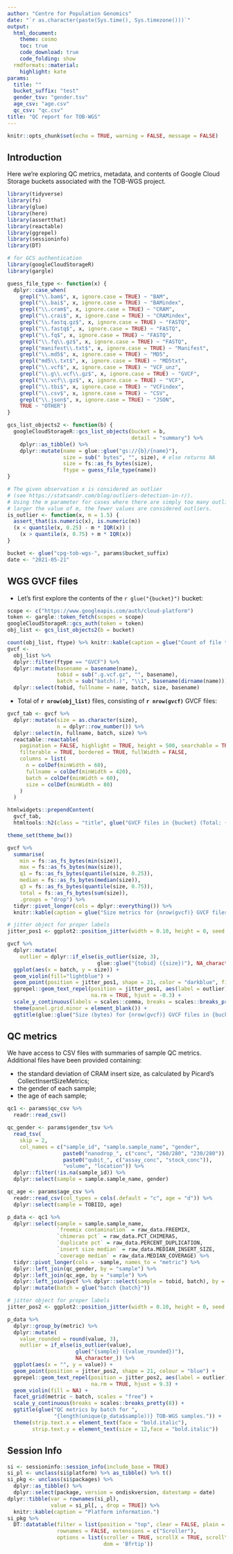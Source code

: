 ```yaml
---
author: "Centre for Population Genomics"
date: "`r as.character(paste(Sys.time(), Sys.timezone()))`"
output:
  html_document:
    theme: cosmo
    toc: true
    code_download: true
    code_folding: show
  rmdformats::material:
    highlight: kate
params:
  title: ""
  bucket_suffix: "test"
  gender_tsv: "gender.tsv"
  age_csv: "age.csv"
  qc_csv: "qc.csv"
title: "QC report for TOB-WGS"
---
```


```r
knitr::opts_chunk$set(echo = TRUE, warning = FALSE, message = FALSE)
```

## Introduction

Here we're exploring QC metrics, metadata, and contents of Google Cloud Storage
buckets associated with the TOB-WGS project.

```r
library(tidyverse)
library(fs)
library(glue)
library(here)
library(assertthat)
library(reactable)
library(ggrepel)
library(sessioninfo)
library(DT)

# for GCS authentication
library(googleCloudStorageR)
library(gargle)
```

```r
guess_file_type <- function(x) {
  dplyr::case_when(
    grepl("\\.bam$", x, ignore.case = TRUE) ~ "BAM",
    grepl("\\.bai$", x, ignore.case = TRUE) ~ "BAMindex",
    grepl("\\.cram$", x, ignore.case = TRUE) ~ "CRAM",
    grepl("\\.crai$", x, ignore.case = TRUE) ~ "CRAMindex",
    grepl("\\.fastq.gz$", x, ignore.case = TRUE) ~ "FASTQ",
    grepl("\\.fastq$", x, ignore.case = TRUE) ~ "FASTQ",
    grepl("\\.fq$", x, ignore.case = TRUE) ~ "FASTQ",
    grepl("\\.fq\\.gz$", x, ignore.case = TRUE) ~ "FASTQ",
    grepl("manifest\\.txt$", x, ignore.case = TRUE) ~ "Manifest",
    grepl("\\.md5$", x, ignore.case = TRUE) ~ "MD5",
    grepl("md5\\.txt$", x, ignore.case = TRUE) ~ "MD5txt",
    grepl("\\.vcf$", x, ignore.case = TRUE) ~ "VCF_unz",
    grepl("\\.g\\.vcf\\.gz$", x, ignore.case = TRUE) ~ "GVCF",
    grepl("\\.vcf\\.gz$", x, ignore.case = TRUE) ~ "VCF",
    grepl("\\.tbi$", x, ignore.case = TRUE) ~ "VCFindex",
    grepl("\\.csv$", x, ignore.case = TRUE) ~ "CSV",
    grepl("\\.json$", x, ignore.case = TRUE) ~ "JSON",
    TRUE ~ "OTHER")
}

gcs_list_objects2 <- function(b) {
  googleCloudStorageR::gcs_list_objects(bucket = b,
                                        detail = "summary") %>%
    dplyr::as_tibble() %>%
    dplyr::mutate(name = glue::glue("gs://{b}/{name}"),
                  size = sub(" bytes", "", size), # else returns NA
                  size = fs::as_fs_bytes(size),
                  ftype = guess_file_type(name))
}

# The given observation x is considered an outlier
# (see https://statsandr.com/blog/outliers-detection-in-r/).
# Using the m parameter for cases where there are simply too many outliers; the
# larger the value of m, the fewer values are considered outliers.
is_outlier <- function(x, m = 1.5) {
  assert_that(is.numeric(x), is.numeric(m))
  (x < quantile(x, 0.25) - m * IQR(x)) |
    (x > quantile(x, 0.75) + m * IQR(x))
}
```


```r
bucket <- glue("cpg-tob-wgs-", params$bucket_suffix)
date <- "2021-05-21"
```

## WGS GVCF files

- Let's first explore the contents of the
  `r glue("{bucket}")` bucket:

```r
scope <- c("https://www.googleapis.com/auth/cloud-platform")
token <- gargle::token_fetch(scopes = scope)
googleCloudStorageR::gcs_auth(token = token)
obj_list <- gcs_list_objects2(b = bucket)
```

```r
count(obj_list, ftype) %>% knitr::kable(caption = glue("Count of file types in {bucket}."))
gvcf <-
  obj_list %>%
  dplyr::filter(ftype == "GVCF") %>%
  dplyr::mutate(basename = basename(name),
                tobid = sub(".g.vcf.gz", "", basename),
                batch = sub("batch(.)", "\\1", basename(dirname(name)))) %>%
  dplyr::select(tobid, fullname = name, batch, size, basename)
```

- Total of **`r nrow(obj_list)`** files, consisting of **`r nrow(gvcf)`**
  GVCF files:

```r
gvcf_tab <- gvcf %>%
  dplyr::mutate(size = as.character(size),
                n = dplyr::row_number()) %>%
  dplyr::select(n, fullname, batch, size) %>%
  reactable::reactable(
    pagination = FALSE, highlight = TRUE, height = 500, searchable = TRUE,
    filterable = TRUE, bordered = TRUE, fullWidth = FALSE,
    columns = list(
      n = colDef(minWidth = 60),
      fullname = colDef(minWidth = 420),
      batch = colDef(minWidth = 60),
      size = colDef(minWidth = 80)
    )
  )

htmlwidgets::prependContent(
  gvcf_tab,
  htmltools::h2(class = "title", glue("GVCF files in {bucket} (Total: {nrow(gvcf)})")))
```

```r
theme_set(theme_bw())

gvcf %>%
  summarise(
    min = fs::as_fs_bytes(min(size)),
    max = fs::as_fs_bytes(max(size)),
    q1 = fs::as_fs_bytes(quantile(size, 0.25)),
    median = fs::as_fs_bytes(median(size)),
    q3 = fs::as_fs_bytes(quantile(size, 0.75)),
    total = fs::as_fs_bytes(sum(size)),
    .groups = "drop") %>%
  tidyr::pivot_longer(cols = dplyr::everything()) %>%
  knitr::kable(caption = glue("Size metrics for {nrow(gvcf)} GVCF files in {bucket}."))

# jitter object for proper labels
jitter_pos1 <- ggplot2::position_jitter(width = 0.10, height = 0, seed = 321)

gvcf %>%
  dplyr::mutate(
    outlier = dplyr::if_else(is_outlier(size, 3),
                             glue::glue("{tobid} ({size})"), NA_character_)) %>%
  ggplot(aes(x = batch, y = size)) +
  geom_violin(fill="lightblue") +
  geom_point(position = jitter_pos1, shape = 21, color = "darkblue", fill = "red") +
  ggrepel::geom_text_repel(position = jitter_pos1, aes(label = outlier),
                           na.rm = TRUE, hjust = -0.3) +
  scale_y_continuous(labels = scales::comma, breaks = scales::breaks_pretty(10)) +
  theme(panel.grid.minor = element_blank()) +
  ggtitle(glue::glue("Size (bytes) for {nrow(gvcf)} GVCF files in {bucket}."))
```

## QC metrics

We have access to CSV files with summaries of sample QC metrics. Additional
files have been provided containing:

- the standard deviation of CRAM insert size, as calculated by Picard's
  CollectInsertSizeMetrics;
- the gender of each sample;
- the age of each sample;

```r
qc1 <- params$qc_csv %>% 
  readr::read_csv()

qc_gender <- params$gender_tsv %>% 
  read_tsv(
    skip = 2,
    col_names = c("sample_id", "sample.sample_name", "gender",
                  paste0("nanodrop_", c("conc", "260/280", "230/280")),
                  paste0("qubit_", c("assay_conc", "stock_conc")),
                  "volume", "location")) %>%
  dplyr::filter(!is.na(sample_id)) %>%
  dplyr::select(sample = sample.sample_name, gender)

qc_age <- params$age_csv %>%
  readr::read_csv(col_types = cols(.default = "c", age = "d")) %>%
  dplyr::select(sample = TOBIID, age)

p_data <- qc1 %>%
  dplyr::select(sample = sample.sample_name,
                `freemix contamination` = raw_data.FREEMIX,
                `chimeras pct` = raw_data.PCT_CHIMERAS,
                `duplicate pct` = raw_data.PERCENT_DUPLICATION,
                `insert size median` = raw_data.MEDIAN_INSERT_SIZE,
                `coverage median` = raw_data.MEDIAN_COVERAGE) %>%
  tidyr::pivot_longer(cols = -sample, names_to = "metric") %>%
  dplyr::left_join(qc_gender, by = "sample") %>%
  dplyr::left_join(qc_age, by = "sample") %>%
  dplyr::left_join(gvcf %>% dplyr::select(sample = tobid, batch), by = "sample") %>%
  dplyr::mutate(batch = glue("batch {batch}"))
```

```r
# jitter object for proper labels
jitter_pos2 <- ggplot2::position_jitter(width = 0.10, height = 0, seed = 321)

p_data %>%
  dplyr::group_by(metric) %>%
  dplyr::mutate(
    value_rounded = round(value, 3),
    outlier = if_else(is_outlier(value),
                      glue("{sample} ({value_rounded})"),
                      NA_character_)) %>%
  ggplot(aes(x = "", y = value)) +
  geom_point(position = jitter_pos2, shape = 21, colour = "blue") +
  ggrepel::geom_text_repel(position = jitter_pos2, aes(label = outlier),
                           na.rm = TRUE, hjust = 9.3) +
  geom_violin(fill = NA) +
  facet_grid(metric ~ batch, scales = "free") +
  scale_y_continuous(breaks = scales::breaks_pretty(8)) +
  ggtitle(glue("QC metrics by batch for ",
               "{length(unique(p_data$sample))} TOB-WGS samples.")) +
  theme(strip.text.x = element_text(face = "bold.italic"),
        strip.text.y = element_text(size = 12,face = "bold.italic"))
```

## Session Info

```r
si <- sessioninfo::session_info(include_base = TRUE)
si_pl <- unclass(si$platform) %>% as_tibble() %>% t()
si_pkg <- unclass(si$packages) %>%
  dplyr::as_tibble() %>%
  dplyr::select(package, version = ondiskversion, datestamp = date)
dplyr::tibble(var = rownames(si_pl),
              value = si_pl[, , drop = TRUE]) %>%
  knitr::kable(caption = "Platform information.")
si_pkg %>%
  DT::datatable(filter = list(position = "top", clear = FALSE, plain = TRUE),
                rownames = FALSE, extensions = c("Scroller"),
                options = list(scroller = TRUE, scrollX = TRUE, scrollY = 200,
                               dom = 'Bfrtip'))
```
